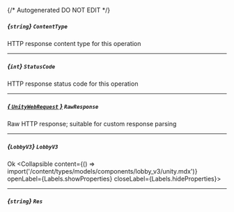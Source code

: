 {/* Autogenerated DO NOT EDIT  */}

##### *{`string`}* `ContentType`
HTTP response content type for this operation

---
##### *{`int`}* `StatusCode`
HTTP response status code for this operation

---
##### [*{ `UnityWebRequest` }*](https://docs.unity3d.com/2021.3/Documentation/ScriptReference/Networking.UnityWebRequest.html) `RawResponse`
Raw HTTP response; suitable for custom response parsing

---
##### *{`LobbyV3`}* `LobbyV3`
Ok
<Collapsible content={() => import('/content/types/models/components/lobby_v3/unity.mdx')} openLabel={Labels.showProperties} closeLabel={Labels.hideProperties}>
</Collapsible>

---
##### *{`string`}* `Res`


